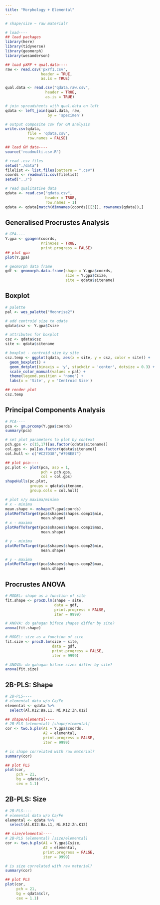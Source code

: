 ```yaml
---
title: "Morphology + Elemental"
---
```


```r
# shape/size ~ raw material?

# load----
## load packages
library(here)
library(tidyverse)
library(geomorph)
library(wesanderson)

## load pXRF + qual.data----
raw <- read.csv('pxrf1.csv',
                header = TRUE,
                as.is = TRUE)

qual.data <- read.csv("qdata.raw.csv", 
                  header = TRUE,
                  as.is = TRUE)

# join spreadsheets with qual.data on left
qdata <- left_join(qual.data, raw,
                   by = 'specimen')

# output composite csv for GM analysis
write.csv(qdata, 
          file = 'qdata.csv', 
          row.names = FALSE)

## load GM data----
source('readmulti.csv.R')

# read .csv files
setwd("./data")
filelist <- list.files(pattern = ".csv")
coords <- readmulti.csv(filelist)
setwd("../")

# read qualitative data
qdata <- read.csv("qdata.csv", 
                  header = TRUE, 
                  row.names = 1)
qdata <- qdata[match(dimnames(coords)[[3]], rownames(qdata)),]
```

## Generalised Procrustes Analysis

```r
# GPA----
Y.gpa <- gpagen(coords,
                PrinAxes = TRUE,
                print.progress = FALSE)
## plot gpa
plot(Y.gpa)

# geomorph data frame
gdf <- geomorph.data.frame(shape = Y.gpa$coords,
                           size = Y.gpa$Csize,
                           site = qdata$sitename) 
```

## Boxplot

```r
# palette
pal <- wes_palette("Moonrise2")

# add centroid size to qdata
qdata$csz <- Y.gpa$Csize

# attributes for boxplot
csz <- qdata$csz
site <- qdata$sitename

# boxplot - centroid size by site
csz.temp <- ggplot(qdata, aes(x = site, y = csz, color = site)) +
  geom_boxplot() +
  geom_dotplot(binaxis = 'y', stackdir = 'center', dotsize = 0.3) +
  scale_color_manual(values = pal) +
  theme(legend.position = "none") +
  labs(x = 'Site', y = 'Centroid Size')

## render plot
csz.temp
```

## Principal Components Analysis

```r
# PCA----
pca <- gm.prcomp(Y.gpa$coords)
summary(pca)

# set plot parameters to plot by context
pch.gps <- c(15,17)[as.factor(qdata$sitename)]
col.gps <- pal[as.factor(qdata$sitename)]
col.hull <- c("#C27D38","#798E87")

## plot pca----
pc.plot <- plot(pca, asp = 1,
                pch = pch.gps,
                col = col.gps)
shapeHulls(pc.plot,
           groups = qdata$sitename,
           group.cols = col.hull)

# plot x/y maxima/minima
# x - minima
mean.shape <- mshape(Y.gpa$coords)
plotRefToTarget(pca$shapes$shapes.comp1$min, 
                mean.shape)
# x - maxima
plotRefToTarget(pca$shapes$shapes.comp1$max, 
                mean.shape)

# y - minima
plotRefToTarget(pca$shapes$shapes.comp2$min, 
                mean.shape)

# y - maxima
plotRefToTarget(pca$shapes$shapes.comp2$max, 
                mean.shape)
```

## Procrustes ANOVA

```r
# MODEL: shape as a function of site
fit.shape <- procD.lm(shape ~ site,
                      data = gdf,
                      print.progress = FALSE,
                      iter = 9999)

# ANOVA: do gahagan biface shapes differ by site?
anova(fit.shape)

# MODEL: size as a function of site
fit.size <- procD.lm(size ~ site,
                     data = gdf,
                     print.progress = FALSE,
                     iter = 9999)

# ANOVA: do gahagan biface sizes differ by site?
anova(fit.size)
```

## 2B-PLS: Shape

```r
# 2B-PLS----
# elemental data w/o Ca/Fe 
elemental <- qdata %>%
  select(Al.K12:Ba.L1, Ni.K12:Zn.K12)

## shape/elemental----
# 2B-PLS (elemental) [shape/elemental]
cor <- two.b.pls(A1 = Y.gpa$coords,
                 A2 = elemental,
                 print.progress = FALSE,
                 iter = 9999)

# is shape correlated with raw material?
summary(cor)

## plot PLS
plot(cor, 
     pch = 21, 
     bg = qdata$clr,
     cex = 1.1)
```

## 2B-PLS: Size

```r
# 2B-PLS----
# elemental data w/o Ca/Fe
elemental <- qdata %>%
  select(Al.K12:Ba.L1, Ni.K12:Zn.K12)

## size/elemental----
# 2B-PLS (elemental) [size/elemental]
cor <- two.b.pls(A1 = Y.gpa$Csize,
                 A2 = elemental,
                 print.progress = FALSE,
                 iter = 9999)

# is size correlated with raw material?
summary(cor)

## plot PLS
plot(cor, 
     pch = 21, 
     bg = qdata$clr,
     cex = 1.1)
```
